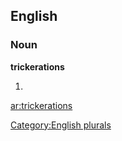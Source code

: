 ==English==

===Noun===
'''trickerations'''

# {{plural of|[[trickeration]]}}

[[Category:English plurals]]

[[ar:trickerations]]